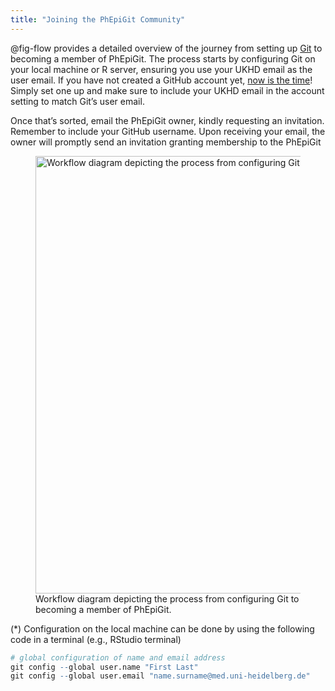 ```yaml
---
title: "Joining the PhEpiGit Community"
---
```


@fig-flow provides a detailed overview of the journey from setting up [Git](https://git-scm.com) to becoming a member of PhEpiGit. The process starts by configuring Git on your local machine or R server, ensuring you use your UKHD email as the user email. If you have not created a GitHub account yet, [now is the time](https://github.com)! Simply set one up and make sure to include your UKHD email in the account setting to match Git's user email.

Once that's sorted, email the PhEpiGit owner, kindly requesting an invitation. Remember to include your GitHub username. Upon receiving your email, the owner will promptly send an invitation granting membership to the PhEpiGit



![Workflow diagram depicting the process from configuring Git to becoming a member of PhEpiGit.](images/flowgit.svg){#fig-flow .absolute top=160 left=380 width="700"}


 (*) Configuration on the local machine can be done by using the following code in a terminal (e.g., RStudio terminal)

```r
# global configuration of name and email address
git config --global user.name "First Last"
git config --global user.email "name.surname@med.uni-heidelberg.de"

```

